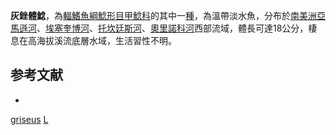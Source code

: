 {{Speciesbox
| taxon = Limatulichthys griseus
| binomial_authority = [[Eigenmann|Eigenmann]], 1909
| status = NE
| status_system = IUCN3.1
| synonyms = *''Loricaria griseus'', Eigenmann, 1909
*''Loricaria punctata'', Regan, 1904
*''Limatulichthys punctatus'', Regan, 1904
*''Rhineloricaria petleyi'', Fowler, 1940
*''Loricariichthys parnahybae'', Fowler, 1941
}}

'''灰銼體鯰'''，為[[輻鰭魚綱|輻鰭魚綱]][[鯰形目|鯰形目]][[甲鯰科|甲鯰科]]的其中一[[種|種]]，為溫帶淡水魚，分布於[[南美洲|南美洲]][[亞馬遜河|亞馬遜河]]、[[埃塞奎博河|埃塞奎博河]]、[[托坎廷斯河|托坎廷斯河]]、[[奧里諾科河|奧里諾科河]]西部流域，體長可達18公分，棲息在高海拔溪流底層水域，生活習性不明。

==参考文献==
*{{FishBase_species|genus=Limatulichthys|species=griseus|year=2014|month=11}}

{{taxonbar}}
[[Category:銼體鯰屬|griseus]]
[[Category:1909年描述的鱼类|L]]